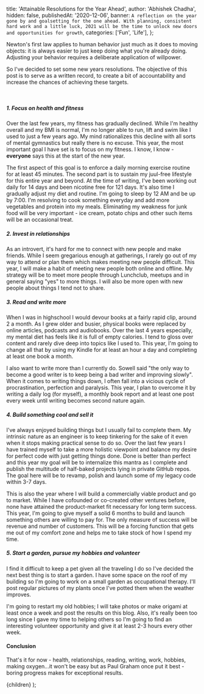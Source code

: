 
  title: 'Attainable Resolutions for the Year Ahead',
  author: 'Abhishek Chadha',
  hidden: false,
  publishedAt: '2020-12-06',
  banner: `A reflection on the year gone by and goalsetting for the one ahead. With planning, consistent hard work and a little luck, 2021 will be the time to unlock new doors and opportunities for growth`,
  categories: ['Fun', 'Life'],
};

Newton's first law applies to human behavior just much as it does to moving
objects: it is always easier to just keep doing what you're already doing.
Adjusting your behavior requires a deliberate application of willpower.

So I've decided to set some new years resolutions. The objective of this post is
to serve as a written record, to create a bit of accountability and increase the
chances of achieving these targets.

<br />

##### 1. Focus on health and fitness

Over the last few years, my fitness has gradually declined. While I'm healthy
overall and my BMI is normal, I'm no longer able to run, lift and swim like I
used to just a few years ago. My mind rationalizes this decline with all sorts
of mental gymnastics but really there is no excuse. This year, the most
important goal I have set is to focus on my fitness. I know, I know -
**everyone** says this at the start of the new year.

The first aspect of this goal is to enforce a daily morning exercise routine for
at least 45 minutes. The second part is to sustain my juul-free lifestyle for
this entire year and beyond. At the time of writing, I've been working out daily
for 14 days and been nicotine free for 121 days. It's also time I gradually
adjust my diet and routine. I'm going to sleep by 12 AM and be up by 7:00. I'm
resolving to cook something everyday and add more vegetables and protein into my
meals. Eliminating my weakness for junk food will be very important - ice cream,
potato chips and other such items will be an occasional treat.

##### 2. Invest in relationships

As an introvert, it's hard for me to connect with new people and make friends.
While I seem gregarious enough at gatherings, I rarely go out of my way to
attend or plan them which makes meeting new people difficult. This year, I will
make a habit of meeting new people both online and offline. My strategy will be
to meet more people through Lunchclub, meetups and in general saying "yes" to
more things. I will also be more open with new people about things I tend not to
share.

##### 3. Read and write more

When I was in highschool I would devour books at a fairly rapid clip, around 2 a
month. As I grew older and busier, physical books were replaced by online
articles, podcasts and audiobooks. Over the last 4 years especially, my mental
diet has feels like it is full of empty calories. I tend to gloss over content
and rarely dive deep into topics like I used to. This year, I'm going to change
all that by using my Kindle for at least an hour a day and completing at least
one book a month.

I also want to write more than I currently do. Sowell said "the only way to
become a good writer is to keep being a bad writer and improving slowly". When
it comes to writing things down, I often fall into a vicious cycle of
procrastination, perfection and paralysis. This year, I plan to overcome it by
writing a daily log (for myself), a monthly book report and at least one post
every week until writing becomes second nature again.

##### 4. Build something cool and sell it

I've always enjoyed building things but I usually fail to complete them. My
intrinsic nature as an engineer is to keep tinkering for the sake of it even
when it stops making practical sense to do so. Over the last few years I have
trained myself to take a more holistic viewpoint and balance my desire for
perfect code with just getting things done. Done is better than perfect and this
year my goal will be to internalize this mantra as I complete and publish the
multitude of half-baked projects lying in private GitHub repos. The goal here
will be to revamp, polish and launch some of my legacy code within 3-7 days.

This is also the year where I will build a commercially viable product and go to
market. While I have cofounded or co-created other ventures before, none have
attained the product-market fit necessary for long term success. This year, I'm
going to give myself a solid 6 months to build and launch something others are
willing to pay for. The only measure of success will be revenue and number of
customers. This will be a forcing function that gets me out of my comfort zone
and helps me to take stock of how I spend my time.

##### 5. Start a garden, pursue my hobbies and volunteer

I find it difficult to keep a pet given all the traveling I do so I've decided
the next best thing is to start a garden. I have some space on the roof of my
building so I'm going to work on a small garden as occupational therapy. I'll
post regular pictures of my plants once I've potted them when the weather
improves.

I'm going to restart my old hobbies; I will take photos or make origami at least
once a week and post the results on this blog. Also, it's really been too long
since I gave my time to helping others so I'm going to find an interesting
volunteer opportunity and give it at least 2-3 hours every other week.

#### Conclusion

That's it for now - health, relationships, reading, writing, work, hobbies,
making oxygen...it won't be easy but as Paul Graham once put it best - boring
progress makes for exceptional results.

  <BlogLayout meta={meta}>{children}</BlogLayout>
);
